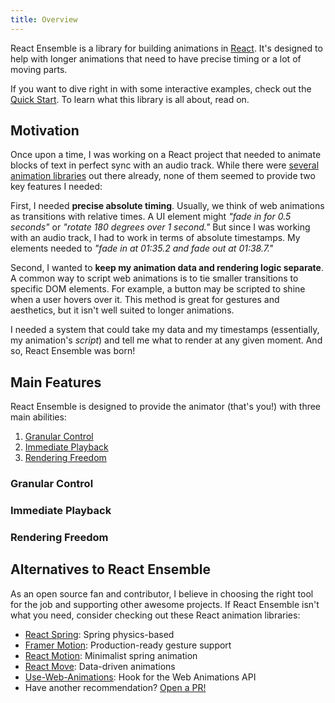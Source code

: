 ```yaml
---
title: Overview
---
```


React Ensemble is a library for building animations in [React](https://reactjs.org/). It's designed to help with longer animations that need to have precise timing or a lot of moving parts.

If you want to dive right in with some interactive examples, check out the [Quick Start](/docs/quick-start). To learn what this library is all about, read on.

## Motivation

Once upon a time, I was working on a React project that needed to animate blocks of text in perfect sync with an audio track. While there were [several animation libraries](#alternatives-to-react-ensemble) out there already, none of them seemed to provide two key features I needed:

First, I needed **precise absolute timing**. Usually, we think of web animations as transitions with relative times. A UI element might _"fade in for 0.5 seconds"_ or _"rotate 180 degrees over 1 second."_ But since I was working with an audio track, I had to work in terms of absolute timestamps. My elements needed to _"fade in at 01:35.2 and fade out at 01:38.7."_

Second, I wanted to **keep my animation data and rendering logic separate**. A common way to script web animations is to tie smaller transitions to specific DOM elements. For example, a button may be scripted to shine when a user hovers over it. This method is great for gestures and aesthetics, but it isn't well suited to longer animations.

I needed a system that could take my data and my timestamps (essentially, my animation's _script_) and tell me what to render at any given moment. And so, React Ensemble was born!

## Main Features

React Ensemble is designed to provide the animator (that's you!) with three main abilities:

1. [Granular Control](#granular-control)
2. [Immediate Playback](#immediate-playback)
3. [Rendering Freedom](#rendering-freedom)

### Granular Control

### Immediate Playback

### Rendering Freedom

## Alternatives to React Ensemble

As an open source fan and contributor, I believe in choosing the right tool for the job and supporting other awesome projects. If React Ensemble isn't what you need, consider checking out these React animation libraries:

- [React Spring](https://github.com/pmndrs/react-spring): Spring physics-based
- [Framer Motion](https://github.com/framer/motion): Production-ready gesture support
- [React Motion](https://github.com/chenglou/react-motion): Minimalist spring animation
- [React Move](https://github.com/sghall/react-move): Data-driven animations
- [Use-Web-Animations](https://github.com/wellyshen/use-web-animations): Hook for the Web Animations API
- Have another recommendation? [Open a PR!](https://github.com/jcowman2/react-ensemble/issues/new)
